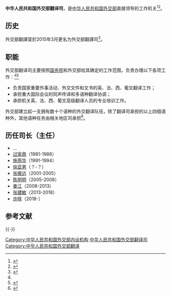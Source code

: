 {{Infobox PRCG
|机构名称=中华人民共和国外交部<br>翻译司
|标志1=Red_star.svg
|标志1说明=[[s:国务院关于国家行政机关和企业事业单位社会团体印章管理的规定|1999年规定]]：[[印章|印章]][[直径|直径]]4.2厘米，中央刊[[五角星|五角星]]（？），由[[中华人民共和国外交部|外交部]]制发。
|职位1=司長
|人员1=[[许晖|许晖]]
|职位2=副司長
|职数2=
|人数2=
|人员2=[[周景兴|周景兴]]、[[张璐_(翻译)|张璐]]
|成立时间=
|上级机构=[[中华人民共和国外交部|中华人民共和国外交部]]
|机构类型=外交部内设职能司
|行政级别=正司局级
|组织法规=
|编制人数=
|地址1=
}}

'''中华人民共和国外交部翻译司'''，是[[中华人民共和国外交部|中华人民共和国外交部]]直接领导的工作机关<ref name="a">{{cite news|title=翻译司|url=http://www.fmprc.gov.cn/web/wjb_673085/zzjg_673183/fys_674697/|accessdate=2015-10-24|newspaper=中华人民共和国外交部|archive-date=2020-11-16|archive-url=https://web.archive.org/web/20201116222013/https://www.fmprc.gov.cn/web/wjb_673085/zzjg_673183/fys_674697/|dead-url=no}}</ref><ref>{{cite news|title=外交部翻译室纪事|url=http://www.anhui.cc/news/20140107/1096523.shtml|accessdate=2014-05-08|newspaper=安青网|deadurl=yes|archiveurl=https://web.archive.org/web/20140509001025/http://www.anhui.cc/news/20140107/1096523.shtml|archivedate=2014-05-09}}</ref>。

== 历史 ==
外交部翻譯室於2015年3月更名为外交部翻譯司<ref>{{cite news |title=新时期中国外交决策领域的新变化 |url=http://theory.people.com.cn/n/2015/0922/c40531-27618304.html |accessdate=2015-09-22 |website=[[中国共产党新闻网|中国共产党新闻网]] |archive-date=2019-05-11 |archive-url=https://web.archive.org/web/20190511105757/http://theory.people.com.cn/n/2015/0922/c40531-27618304.html |dead-url=no }}</ref>。

== 职能 ==
外交部翻译司主要按照[[中华人民共和国国务院|国务院]]和外交部给其确定的工作范围，负责办理以下各项工作：<ref name="a" /><ref>{{cite news |title = 费正潮揭秘外交部翻译真实状况 |url = http://edu.qq.com/a/20100326/000083.htm |accessdate = 2014-05-08 |website = 腾讯网 |archive-date = 2020-11-15 |archive-url = https://web.archive.org/web/20201115152823/https://edu.qq.com/a/20100326/000083.htm |dead-url = no }}</ref>
* 负责国家重要外事活动、外交文件和文书的英、法、西、葡文翻译工作；
* 承担重大国际会议的同声传译和多语种翻译协调；
* 承担机关英、法、西、葡文高级翻译人员的专业培训工作。

外交部建立起一支拥有数十个语种的外交翻译队伍，除了翻译司承担的以上四個语种外，其他语种任务由相关地区司承担<ref>{{cite news|title=外交部翻译工作者|url=http://www.fmprc.gov.cn/mfa_chn/wjb_602314/gbclc_603848/wjsy_660703/t1080232.shtml|accessdate=2013-09-25|website=中华人民共和国外交部|archive-date=2020-11-17|archive-url=https://web.archive.org/web/20201117093452/https://www.fmprc.gov.cn/mfa_chn/wjb_602314/gbclc_603848/wjsy_660703/t1080232.shtml|dead-url=no}}</ref>。

== 历任司长（主任） ==
* …
* [[过家鼎|过家鼎]]（1981-1986）
* [[施燕华|施燕华]]（1991-1994）
* [[徐亚男|徐亚男]]（？-？）
* [[张援远|张援远]]（2001-2005）
* [[陈明明|陈明明]]（2005-2008）
* [[姜江|姜江]]（2008-2013）
* [[张建敏|张建敏]]（2013-2018）
* [[许晖|许晖]]（2018-）

== 参考文献 ==
{{Reflist|30em}}

{{-}}
{{中华人民共和国外交部}}

[[Category:中华人民共和国外交部内设机构|Category:中华人民共和国外交部内设机构]]
[[Category:中华人民共和国外交部翻译司|]]
[[Category:中华人民共和国外交部翻译|Category:中华人民共和国外交部翻译]]